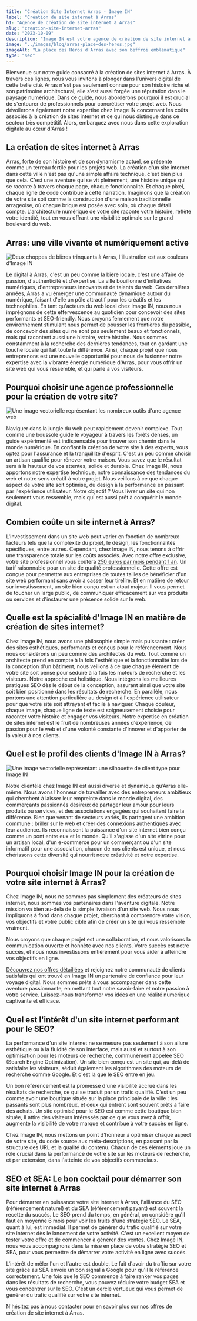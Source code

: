 ```yaml
---
title: "Création Site Internet Arras - Image IN"
label: "Création de site internet à Arras"
h1: "Agence de création de site internet à Arras"
slug: "creation-site-internet-arras"
date: "2023-10-09"
description: "Image IN est votre agence de création de site internet à Arras. Nous concevons des sites web esthétiques, performants et optimisés pour le SEO, propulsant les entreprises arrageoises dans l'univers digital."
image: "../images/blog/arras-place-des-heros.jpg"
imageAlt: "La place des Héros d'Arras avec son beffroi emblématique"
type: "seo"
---
```


Bienvenue sur notre guide consacré à la création de sites internet à Arras. À travers ces lignes, nous vous invitons à plonger dans l'univers digital de cette belle cité. Arras n'est pas seulement connue pour son histoire riche et son patrimoine architectural, elle s'est aussi forgée une réputation dans le paysage numérique. Dans ce guide, nous aborderons pourquoi il est crucial de s'entourer de professionnels pour concrétiser votre projet web. Nous dévoilerons également notre expertise chez Image IN concernant les coûts associés à la création de sites internet et ce qui nous distingue dans ce secteur très compétitif. Alors, embarquez avec nous dans cette exploration digitale au cœur d'Arras !

## La création de sites internet à Arras

Arras, forte de son histoire et de son dynamisme actuel, se présente comme un terreau fertile pour les projets web. La création d'un site internet dans cette ville n'est pas qu'une simple affaire technique, c'est bien plus que cela. C'est une aventure qui se vit pleinement, une histoire unique qui se raconte à travers chaque page, chaque fonctionnalité. Et chaque pixel, chaque ligne de code contribue à cette narration. Imaginons que la création de votre site soit comme la construction d'une maison traditionnelle arrageoise, où chaque brique est posée avec soin, où chaque détail compte. L'architecture numérique de votre site raconte votre histoire, reflète votre identité, tout en vous offrant une visibilité optimale sur le grand boulevard du web.

## Arras: une ville vivante et numériquement active

![Deux choppes de bières trinquants à Arras, l'illustration est aux couleurs d'Image IN](../images/blog/arras-biere-local-trinque.png)
<br />

Le digital à Arras, c'est un peu comme la bière locale, c'est une affaire de passion, d'authenticité et d’expertise. La ville bouillonne d'initiatives numériques, d'entrepreneurs innovants et de talents du web. Ces dernières années, Arras a vu émerger une communauté dynamique autour du numérique, faisant d'elle un pôle attractif pour les créatifs et les technophiles. En tant qu'acteurs du web local chez Image IN, nous nous imprégnons de cette effervescence au quotidien pour concevoir des sites performants et SEO-friendly. Nous croyons fermement que notre environnement stimulant nous permet de pousser les frontières du possible, de concevoir des sites qui ne sont pas seulement beaux et fonctionnels, mais qui racontent aussi une histoire, votre histoire. Nous sommes constamment à la recherche des dernières tendances, tout en gardant une touche locale qui fait toute la différence. Ainsi, chaque projet que nous entreprenons est une nouvelle opportunité pour nous de fusionner notre expertise avec la vibrante énergie numérique d'Arras, pour vous offrir un site web qui vous ressemble, et qui parle à vos visiteurs.

## Pourquoi choisir une agence professionnelle pour la création de votre site?

![Une image vectorielle représentant les nombreux outils d'une agence web](../images/blog/agence-web-pro.png)
<br />

Naviguer dans la jungle du web peut rapidement devenir complexe. Tout comme une boussole guide le voyageur à travers les forêts denses, un guide expérimenté est indispensable pour trouver son chemin dans le monde numérique. En confiant la création de votre site à des experts, vous optez pour l'assurance et la tranquillité d'esprit. C'est un peu comme choisir un artisan qualifié pour rénover votre maison. Vous savez que le résultat sera à la hauteur de vos attentes, solide et durable. Chez Image IN, nous apportons notre expertise technique, notre connaissance des tendances du web et notre sens créatif à votre projet. Nous veillons à ce que chaque aspect de votre site soit optimisé, du design à la performance en passant par l'expérience utilisateur. Notre objectif ? Vous livrer un site qui non seulement vous ressemble, mais qui est aussi prêt à conquérir le monde digital.

## Combien coûte un site internet à Arras?

L'investissement dans un site web peut varier en fonction de nombreux facteurs tels que la complexité du projet, le design, les fonctionnalités spécifiques, entre autres. Cependant, chez Image IN, nous tenons à offrir une transparence totale sur les coûts associés. Avec notre offre exclusive, votre site professionnel vous coûtera [250 euros par mois pendant 1 an](/votre-site-a-250-euros-par-mois-pendant-1-an/). Un tarif raisonnable pour un site de qualité professionnelle. Cette offre est conçue pour permettre aux entreprises de toutes tailles de bénéficier d'un site web performant sans avoir à casser leur tirelire. Et en matière de retour sur investissement, un site bien conçu est un atout majeur. Il vous permet de toucher un large public, de communiquer efficacement sur vos produits ou services et d'instaurer une présence solide sur le web.

## Quelle est la spécialité d'Image IN en matière de création de sites internet?

Chez Image IN, nous avons une philosophie simple mais puissante : créer des sites esthétiques, performants et conçus pour le référencement. Nous nous considérons un peu comme des architectes du web. Tout comme un architecte prend en compte à la fois l'esthétique et la fonctionnalité lors de la conception d'un bâtiment, nous veillons à ce que chaque élément de votre site soit pensé pour séduire à la fois les moteurs de recherche et les visiteurs. Notre approche est holistique. Nous intégrons les meilleures pratiques SEO dès le début de la conception, assurant ainsi que votre site soit bien positionné dans les résultats de recherche. En parallèle, nous portons une attention particulière au design et à l'expérience utilisateur pour que votre site soit attrayant et facile à naviguer. Chaque couleur, chaque image, chaque ligne de texte est soigneusement choisie pour raconter votre histoire et engager vos visiteurs. Notre expertise en création de sites internet est le fruit de nombreuses années d'expérience, de passion pour le web et d'une volonté constante d'innover et d'apporter de la valeur à nos clients.

## Quel est le profil des clients d'Image IN à Arras?

![Une image vectorielle représentant une silhouette de client type pour Image IN](../images/blog/client-type-image-in.png)
<br />

Notre clientèle chez Image IN est aussi diverse et dynamique qu’Arras elle-même. Nous avons l’honneur de travailler avec des entrepreneurs ambitieux qui cherchent à laisser leur empreinte dans le monde digital, des commerçants passionnés désireux de partager leur amour pour leurs produits ou services, et des associations engagées qui souhaitent faire la différence. Bien que venant de secteurs variés, ils partagent une ambition commune : briller sur le web et créer des connexions authentiques avec leur audience. Ils reconnaissent la puissance d'un site internet bien conçu comme un pont entre eux et le monde. Qu'il s'agisse d'un site vitrine pour un artisan local, d'un e-commerce pour un commerçant ou d'un site informatif pour une association, chacun de nos clients est unique, et nous chérissons cette diversité qui nourrit notre créativité et notre expertise.

## Pourquoi choisir Image IN pour la création de votre site internet à Arras?

Chez Image IN, nous ne sommes pas simplement des créateurs de sites internet, nous sommes vos partenaires dans l'aventure digitale. Notre mission va bien au-delà de la simple livraison d'un site web. Nous nous impliquons à fond dans chaque projet, cherchant à comprendre votre vision, vos objectifs et votre public cible afin de créer un site qui vous ressemble vraiment.

Nous croyons que chaque projet est une collaboration, et nous valorisons la communication ouverte et honnête avec nos clients. Votre succès est notre succès, et nous nous investissons entièrement pour vous aider à atteindre vos objectifs en ligne.

[Découvrez nos offres détaillées](/offres/) et rejoignez notre communauté de clients satisfaits qui ont trouvé en Image IN un partenaire de confiance pour leur voyage digital. Nous sommes prêts à vous accompagner dans cette aventure passionnante, en mettant tout notre savoir-faire et notre passion à votre service. Laissez-nous transformer vos idées en une réalité numérique captivante et efficace.

## Quel est l'intérêt d'un site internet performant pour le SEO?

La performance d'un site internet ne se mesure pas seulement à son allure esthétique ou à la fluidité de son interface, mais aussi et surtout à son optimisation pour les moteurs de recherche, communément appelée SEO (Search Engine Optimization). Un site bien conçu est un site qui, au-delà de satisfaire les visiteurs, séduit également les algorithmes des moteurs de recherche comme Google. Et c'est là que le SEO entre en jeu.

Un bon référencement est la promesse d'une visibilité accrue dans les résultats de recherche, ce qui se traduit par un trafic qualifié. C’est un peu comme avoir une boutique située sur la place principale de la ville : les passants sont plus nombreux, et ceux qui entrent sont souvent prêts à faire des achats. Un site optimisé pour le SEO est comme cette boutique bien située, il attire des visiteurs intéressés par ce que vous avez à offrir, augmente la visibilité de votre marque et contribue à votre succès en ligne.

Chez Image IN, nous mettons un point d'honneur à optimiser chaque aspect de votre site, du code source aux méta-descriptions, en passant par la structure des URL et la qualité du contenu. Chacun de ces éléments joue un rôle crucial dans la performance de votre site sur les moteurs de recherche, et par extension, dans l'atteinte de vos objectifs commerciaux.

## SEO et SEA: Le bon cocktail pour démarrer son site internet à Arras

Pour démarrer en puissance votre site internet à Arras, l'alliance du SEO (référencement naturel) et du SEA (référencement payant) est souvent la recette du succès. Le SEO prend du temps, en général, on considère qu'il faut en moyenne 6 mois pour voir les fruits d'une stratégie SEO. Le SEA, quant à lui, est immédiat. Il permet de générer du trafic qualifié sur votre site internet dès le lancement de votre activité. C'est un excellent moyen de tester votre offre et de commencer à générer des ventes. Chez Image IN, nous vous accompagnons dans la mise en place de votre stratégie SEO et SEA, pour vous permettre de démarrer votre activité en ligne avec succès.

L'intérêt de mêler l'un et l'autre est double. Le fait d'avoir du traffic sur votre site grâce au SEA envoie un bon signal à Google pour qu'il le référence correctement. Une fois que le SEO commence à faire ranker vos pages dans les résultats de recherche, vous pouvez réduire votre budget SEA et vous concentrer sur le SEO. C'est un cercle vertueux qui vous permet de générer du trafic qualifié sur votre site internet.

N'hésitez pas à nous contacter pour en savoir plus sur nos offres de création de site internet à Arras.